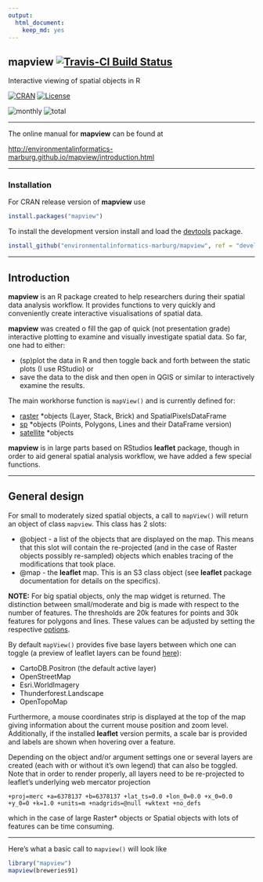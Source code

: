 ```yaml
---
output: 
  html_document: 
    keep_md: yes
---
```


## mapview [![Travis-CI Build Status](https://travis-ci.org/environmentalinformatics-marburg/mapview.svg?branch=develop)](https://travis-ci.org/environmentalinformatics-marburg/mapview)

Interactive viewing of spatial objects in R

[![CRAN](http://www.r-pkg.org/badges/version/mapview?color=009999)](http://cran.r-project.org/package=mapview)
[![License](https://img.shields.io/badge/license-GPL%20%28%3E=%203%29-lightgrey.svg?style=flat)](http://www.gnu.org/licenses/gpl-3.0.html)

![monthly](http://cranlogs.r-pkg.org/badges/mapview) ![total](http://cranlogs.r-pkg.org/badges/grand-total/mapview)

-------

The online manual for **mapview** can be found at

<a href="http://environmentalinformatics-marburg.github.io/mapview/introduction.html" target="_blank">http://environmentalinformatics-marburg.github.io/mapview/introduction.html</a>

-------

### Installation

For CRAN release version of **mapview** use

```r
install.packages("mapview")
```


To install the development version install and load the [devtools](http://cran.r-project.org/package=devtools) package.

```r
install_github("environmentalinformatics-marburg/mapview", ref = "develop")
```

------

## Introduction

**mapview** is an R package created to help researchers during their spatial data analysis workflow. It provides functions to very quickly and conveniently create interactive visualisations of spatial data.

**mapview** was created o fill the gap of quick (not presentation grade) interactive plotting to examine and visually investigate spatial data. So far, one had to either:

* (sp)plot the data in R and then toggle back and forth between the static plots (I use RStudio) or
* save the data to the disk and then open in QGIS or similar to interactively examine the results.

The main workhorse function is `mapView()` and is currently defined for:

* [raster](https://cran.r-project.org/web/packages/raster/index.html) *objects (Layer, Stack, Brick) and SpatialPixelsDataFrame
* [sp](https://cran.r-project.org/web/packages/sp/index.html) *objects (Points, Polygons, Lines and their DataFrame version)
* [satellite](https://cran.r-project.org/web/packages/satellite/index.html) *objects

**mapview** is in large parts based on RStudios **leaflet** package, though in order to aid general spatial analysis workflow, we have added a few special functions.

------

## General design

For small to moderately sized spatial objects, a call to `mapView()` will return an object of class `mapview`. This class has 2 slots:

* @object - a list of the objects that are displayed on the map. This means that this slot will contain the re-projected (and in the case of Raster objects possibly re-sampled) objects which enables tracing of the modifications that took place.
* @map - the **leaflet** map. This is an S3 class object (see **leaflet** package documentation for details on the specifics).

**NOTE:** For big spatial objects, only the map widget is returned. The distinction between small/moderate and big is made with respect to the number of features. The thresholds are 20k features for points and 30k features for polygons and lines. These values can be adjusted by setting the respective [options](options/options.html).

By default `mapView()` provides five base layers between which one can toggle (a preview of leaflet layers can be found [here](http://leaflet-extras.github.io/leaflet-providers/preview/)):

* CartoDB.Positron (the default active layer)
* OpenStreetMap
* Esri.WorldImagery
* Thunderforest.Landscape
* OpenTopoMap

Furthermore, a mouse coordinates strip is displayed at the top of the map giving information about the current mouse position and zoom level. Additionally, if the installed **leaflet** version permits, a scale bar is provided and labels are shown when hovering over a feature.

Depending on the object and/or argument settings one or several layers are created (each with or without it’s own legend) that can also be toggled. Note that in order to render properly, all layers need to be re-projected to leaflet’s underlying web mercator projection

`+proj=merc +a=6378137 +b=6378137 +lat_ts=0.0 +lon_0=0.0 +x_0=0.0 +y_0=0 +k=1.0 +units=m +nadgrids=@null +wktext +no_defs`

which in the case of large Raster* objects or Spatial objects with lots of features can be time consuming.

------

Here's what a basic call to `mapview()` will look like


```r
library("mapview")
mapview(breweries91)
```
